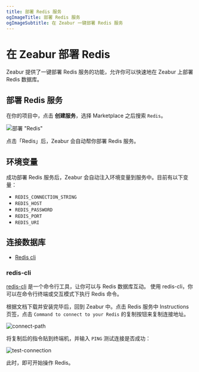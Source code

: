 ```yaml
---
title: 部署 Redis 服务
ogImageTitle: 部署 Redis 服务
ogImageSubtitle: 在 Zeabur 一键部署 Redis 服务
---
```


# 在 Zeabur 部署 Redis

Zeabur 提供了一键部署 Redis 服务的功能，允许你可以快速地在 Zeabur 上部署 Redis 数据库。

## 部署 Redis 服务

在你的项目中，点击 **创建服务**，选择 Marketplace 之后搜索 `Redis`。

![部署 "Redis"](/databases/redis/deploy-redis.gif)

点击「Redis」后，Zeabur 会自动帮你部署 Redis 服务。

## 环境变量

成功部署 Redis 服务后，Zeabur 会自动注入环境变量到服务中。目前有以下变量：

- `REDIS_CONNECTION_STRING`
- `REDIS_HOST`
- `REDIS_PASSWORD`
- `REDIS_PORT`
- `REDIS_URI`

## 连接数据库

- [Redis cli](https://docs.redis.com/latest/rs/references/cli-utilities/redis-cli/)

### redis-cli

[redis-cli](https://www.mongodb.com/docs/mongodb-shell/) 是一个命令行工具，让你可以与 Redis 数据库互动。 使用 redis-cli，你可以在命令行终端或交互模式下执行 Redis 命令。

根据文档下载并安装完毕后，回到 Zeabur 中。点击 Redis 服务中 Instructions 页签，点击 `Command to connect to your Redis` 的复制按钮来复制连接地址。

![connect-path](docs/public/databases/redis/redis-connect-path.png)

将复制后的指令贴到终端机，并输入 `PING` 测试连接是否成功：

![test-connection](docs/public/databases/redis/redis-test-connection.png)

此时，即可开始操作 Redis。